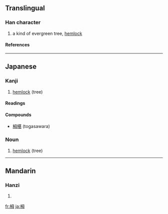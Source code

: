==Translingual==
===Han character===
{{Han char|rn=75|rad=木|as=05|sn=9|four=|canj=木田卜戈 (DWYI)}}
# a kind of evergreen tree, [[hemlock]]
====References====
{{Han ref|kx=0521.121|dkj=14686|hdz=21192.030|uh=6802|ud=26626}}

----
==Japanese==

===Kanji===
{{ja-kanji|grade=uc|rs=木05}}

# [[hemlock]] (tree)

====Readings====
{{ja-readings|on=|kun=[[とが]] (toga), [[つが]] (tsuga)}}

====Compounds====
*[[栂椹]] (togasawara)

===Noun===
{{ja-noun|k|hira=つが|rom=tsuga|kata=ツガ}}

# [[hemlock]] (tree)

----

==Mandarin==
===Hanzi===
{{cmn-hanzi|pin=[[méi]] ([[mei2]])|wg=mei<sup>2</sup>}}
# {{defn|Mandarin}}

[[fr:栂]]
[[ja:栂]]